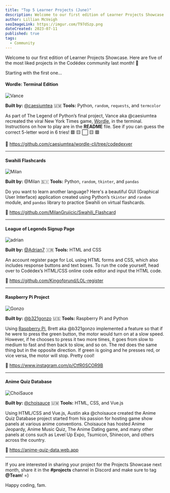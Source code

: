 ```yaml
---
title: "Top 5 Learner Projects (June)"
description: Welcome to our first edition of Learner Projects Showcase. Here are some of the most liked projects in the Codédex community last month!
author: Lillian McVeigh
seoImageLink: https://imgur.com/T97dSzp.png
dateCreated: 2023-07-11
published: true
tags:
  - Community
---
```


Welcome to our first edition of Learner Projects Showcase. Here are five of the most liked projects in the Codédex community last month! 🤗 

Starting with the first one...

#### Wordle: Terminal Edition

![Vance](https://imgur.com/kBYvirQ.png)

**Built by:** [@caesiumtea](https://www.codedex.io/@caesiumtea) 🇺🇲
**Tools:** Python, `random`, `requests`, and `termcolor`

As part of The Legend of Python’s final project, Vance aka @caesiumtea recreated the viral New York Times game, [Wordle](https://www.nytimes.com/games/wordle/index.html), in the terminal. Instructions on how to play are in the **README** file. See if you can guess the correct 5-letter word in 6 tries! 🟩 🟨 ⬜️ 🟨 🟩

🔗 https://github.com/caesiumtea/wordle-cli/tree/codedexver

---

#### Swahili Flashcards

![Milan](https://i.imgur.com/dFDOIbV.png)

**Built by:** @Milan 🇸🇮 
**Tools:** Python, `random`, `tkinter`, and `pandas`

Do you want to learn another language? Here's a beautiful GUI (Graphical User Interface) application created using Python’s `tkinter` and `random` module, and `pandas` library to practice Swahili on virtual flashcards. 

🔗 https://github.com/MilanGrujicic/Swahili_Flashcard

---

#### League of Legends Signup Page

![adrian](https://i.imgur.com/m7Dh8BT.png)

**Built by:** [@Adrian7](https://www.codedex.io/@Adrian7) 🇮🇷
**Tools:** HTML and CSS

An account register page for LoL using HTML forms and CSS, which also includes response buttons and text boxes. To run the code yourself, head over to Codédex’s HTML/CSS online code editor and input the HTML code.

🔗 https://github.com/Kingofprund/LOL-register

---

#### Raspberry Pi Project 

![Gonzo](https://i.imgur.com/Ozn9N23.png)

**Built by:** [@b321gonzo](https://www.codedex.io/@b321gonzo) 🇺🇸
**Tools:** Raspberry Pi and Python

Using [Raspberry Pi](website), Brett aka @b321gonzo implemented a feature so that if he were to press the green button, the motor would turn on at a slow speed. However, if he chooses to press it two more times, it goes from slow to medium to fast and then back to slow, and so on. The red does the same thing but in the opposite direction. If green is going and he presses red, or vice versa, the motor will stop. Pretty cool! 

🔗 https://www.instagram.com/p/CtfR0SCOR9B

---

#### Anime Quiz Database

![ChoiSauce](https://i.imgur.com/19ZYtR1.png)

**Built by:** [@choisauce](https://www.codedex.io/@choisauce) 🇺🇲
**Tools:** HTML, CSS, and Vue.js

Using HTML/CSS and Vue.js, Austin aka @choisauce created the Anime Quiz Database project started from his passion for hosting game show panels at various anime conventions. Choisauce has hosted Anime Jeopardy, Anime Music Quiz, The Anime Dating game, and many other panels at cons such as Level Up Expo, Tsumicon, Shinecon, and others across the country.

🔗 https://anime-quiz-data.web.app

--- 

If you are interested in sharing your project for the Projects Showcase next month, share it in the **#projects** channel in Discord and make sure to tag **@Team**! =) 

Happy coding, fam.
